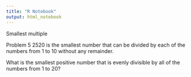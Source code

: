 ```yaml
---
title: "R Notebook"
output: html_notebook
---
```

Smallest multiple
  
Problem 5
2520 is the smallest number that can be divided by each of the numbers from 1 to 10 without any remainder.

What is the smallest positive number that is evenly divisible by all of the numbers from 1 to 20?